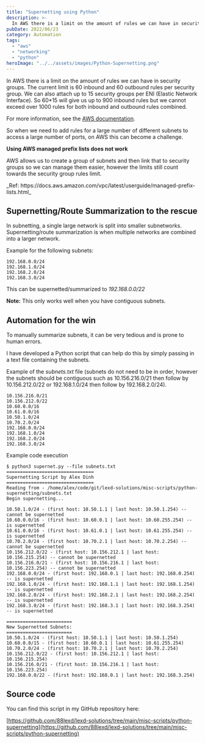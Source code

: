 ```yaml
---
title: "Supernetting using Python"
description: >-
  In AWS there is a limit on the amount of rules we can have in security groups. The current limit is 60 inbound and 60 outbound rules per security group. We can also attach up to 15 security groups per ENI (Elastic Network Interface). So 60\*15 will give us up to 900 inbound rules but we cannot exceed over 1000 rules for both inbound and outbound rules combined.
pubDate: 2022/06/23
category: Automation
tags:
  - "aws"
  - "networking"
  - "python"
heroImage: "../../assets/images/Python-Supernetting.png"
---
```


In AWS there is a limit on the amount of rules we can have in security groups. The current limit is 60 inbound and 60 outbound rules per security group. We can also attach up to 15 security groups per ENI (Elastic Network Interface). So 60\*15 will give us up to 900 inbound rules but we cannot exceed over 1000 rules for both inbound and outbound rules combined.

For more information, see the [AWS documentation](https://docs.aws.amazon.com/vpc/latest/userguide/amazon-vpc-limits.html#vpc-limits-security-groups).

So when we need to add rules for a large number of different subnets to access a large number of ports, on AWS this can become a challenge.

**Using AWS managed prefix lists does not work**

AWS allows us to create a group of subnets and then link that to security groups so we can manage them easier, however the limits still count towards the security group rules limit.

<ImageZoom src="/images/supernet-image-2.png" client:load />
_Ref: https://docs.aws.amazon.com/vpc/latest/userguide/managed-prefix-lists.html_

## Supernetting/Route Summarization to the rescue

In subnetting, a single large network is split into smaller subnetworks. Supernetting/route summarization is when multiple networks are combined into a larger network.

Example for the following subnets:

```
192.168.0.0/24
192.168.1.0/24
192.168.2.0/24
192.168.3.0/24
```

This can be supernetted/summarized to _192.168.0.0/22_

**Note:** This only works well when you have contiguous subnets.

## Automation for the win

To manually summarize subnets, it can be very tedious and is prone to human errors.

I have developed a Python script that can help do this by simply passing in a text file containing the subnets.

Example of the _subnets.txt_ file (subnets do not need to be in order, however the subnets should be contiguous such as 10.156.216.0/21 then follow by 10.156.212.0/22 or 192.168.1.0/24 then follow by 192.168.2.0/24).

```
10.156.216.0/21
10.156.212.0/22
10.60.0.0/16
10.61.0.0/16
10.50.1.0/24
10.70.2.0/24
192.168.0.0/24
192.168.1.0/24
192.168.2.0/24
192.168.3.0/24
```

Example code execution

```
$ python3 supernet.py --file subnets.txt
================================
Supernetting Script by Alex Dinh
================================
Reading from - /home/alex/code/git/lexd-solutions/misc-scripts/python-supernetting/subnets.txt
Begin supernetting...

10.50.1.0/24 - (first host: 10.50.1.1 | last host: 10.50.1.254) -- cannot be supernetted
10.60.0.0/16 - (first host: 10.60.0.1 | last host: 10.60.255.254) -- is supernetted
10.61.0.0/16 - (first host: 10.61.0.1 | last host: 10.61.255.254) -- is supernetted
10.70.2.0/24 - (first host: 10.70.2.1 | last host: 10.70.2.254) -- cannot be supernetted
10.156.212.0/22 - (first host: 10.156.212.1 | last host: 10.156.215.254) -- cannot be supernetted
10.156.216.0/21 - (first host: 10.156.216.1 | last host: 10.156.223.254) -- cannot be supernetted
192.168.0.0/24 - (first host: 192.168.0.1 | last host: 192.168.0.254) -- is supernetted
192.168.1.0/24 - (first host: 192.168.1.1 | last host: 192.168.1.254) -- is supernetted
192.168.2.0/24 - (first host: 192.168.2.1 | last host: 192.168.2.254) -- is supernetted
192.168.3.0/24 - (first host: 192.168.3.1 | last host: 192.168.3.254) -- is supernetted

========================
New Supernetted Subnets:
========================
10.50.1.0/24 - (first host: 10.50.1.1 | last host: 10.50.1.254)
10.60.0.0/15 - (first host: 10.60.0.1 | last host: 10.61.255.254)
10.70.2.0/24 - (first host: 10.70.2.1 | last host: 10.70.2.254)
10.156.212.0/22 - (first host: 10.156.212.1 | last host: 10.156.215.254)
10.156.216.0/21 - (first host: 10.156.216.1 | last host: 10.156.223.254)
192.168.0.0/22 - (first host: 192.168.0.1 | last host: 192.168.3.254)
```

## Source code

You can find this script in my GitHub repository here:

[https://github.com/88lexd/lexd-solutions/tree/main/misc-scripts/python-supernetting](https://github.com/88lexd/lexd-solutions/tree/main/misc-scripts/python-supernetting)
